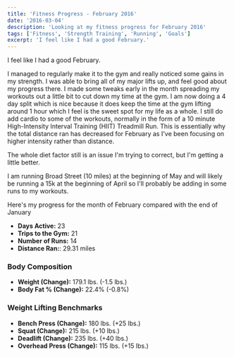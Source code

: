 ```yaml
---
title: 'Fitness Progress - February 2016'
date: '2016-03-04'
description: 'Looking at my fitness progress for February 2016'
tags: ['Fitness', 'Strength Training', 'Running', 'Goals']
excerpt: 'I feel like I had a good February.'
---
```


I feel like I had a good February.

I managed to regularly make it to the gym and really noticed some gains in my strength. I was able to bring all of my major lifts up, and feel good about my progress there. I made some tweaks early in the month spreading my workouts out a little bit to cut down my time at the gym. I am now doing a 4 day split which is nice because it does keep the time at the gym lifting around 1 hour which I feel is the sweet spot for my life as a whole. I still do add cardio to some of the workouts, normally in the form of a 10 minute High-Intensity Interval Training (HIIT) Treadmill Run. This is essentially why the total distance ran has decreased for February as I've been focusing on higher intensity rather than distance.

The whole diet factor still is an issue I'm trying to correct, but I'm getting a little better.

I am running Broad Street (10 miles) at the beginning of May and will likely be running a 15k at the beginning of April so I'll probably be adding in some runs to my workouts.

Here's my progress for the month of February compared with the end of January

-   **Days Active:** 23
-   **Trips to the Gym:** 21
-   **Number of Runs:** 14
-   **Distance Ran:**: 29.31 miles

### Body Composition

-   **Weight (Change):** 179.1 lbs. (-1.5 lbs.)
-   **Body Fat % (Change):** 22.4% (-0.8%)

### Weight Lifting Benchmarks

-   **Bench Press (Change):** 180 lbs. (+25 lbs.)
-   **Squat (Change):** 215 lbs. (+10 lbs.)
-   **Deadlift (Change):** 235 lbs. (+40 lbs.)
-   **Overhead Press (Change):** 115 lbs. (+15 lbs.)
